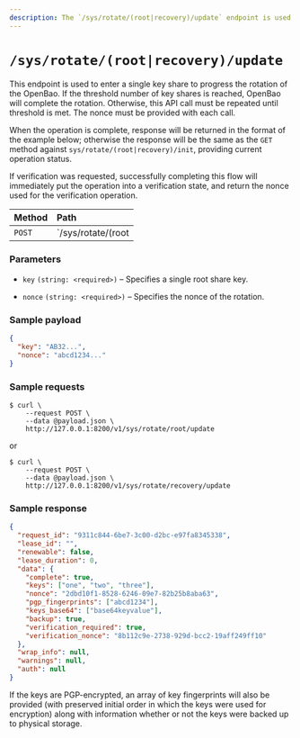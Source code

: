 ```yaml
---
description: The `/sys/rotate/(root|recovery)/update` endpoint is used to progress rotation of the unseal keys for OpenBao.
---
```


# `/sys/rotate/(root|recovery)/update`

This endpoint is used to enter a single key share to progress the rotation
of the OpenBao. If the threshold number of key shares is reached, OpenBao will
complete the rotation. Otherwise, this API call must be repeated until 
threshold is met. The nonce must be provided with each call.

When the operation is complete, response will be returned in the format of the 
example below; otherwise the response will be the same as the `GET` method
against `sys/rotate/(root|recovery)/init`, providing current operation status.

If verification was requested, successfully completing this flow will
immediately put the operation into a verification state, and return the nonce
used for the verification operation.

| Method | Path                                 |
| :----- | :----------------------------------- |
| `POST` | `/sys/rotate/(root|recovery)/update` |

### Parameters

- `key` `(string: <required>)` – Specifies a single root share key.

- `nonce` `(string: <required>)` – Specifies the nonce of the rotation.

### Sample payload

```json
{
  "key": "AB32...",
  "nonce": "abcd1234..."
}
```

### Sample requests

```shell-session
$ curl \
    --request POST \
    --data @payload.json \
    http://127.0.0.1:8200/v1/sys/rotate/root/update
```
or
```shell-session
$ curl \
    --request POST \
    --data @payload.json \
    http://127.0.0.1:8200/v1/sys/rotate/recovery/update
```

### Sample response

```json
{
  "request_id": "9311c844-6be7-3c00-d2bc-e97fa8345338",
  "lease_id": "",
  "renewable": false,
  "lease_duration": 0,
  "data": {
    "complete": true,
    "keys": ["one", "two", "three"],
    "nonce": "2dbd10f1-8528-6246-09e7-82b25b8aba63",
    "pgp_fingerprints": ["abcd1234"],
    "keys_base64": ["base64keyvalue"],
    "backup": true,
    "verification_required": true,
    "verification_nonce": "8b112c9e-2738-929d-bcc2-19aff249ff10"
  },
  "wrap_info": null,
  "warnings": null,
  "auth": null
}
```

If the keys are PGP-encrypted, an array of key fingerprints will also be
provided (with preserved initial order in which the keys were used for
encryption) along with information whether or not the keys were backed
up to physical storage.

